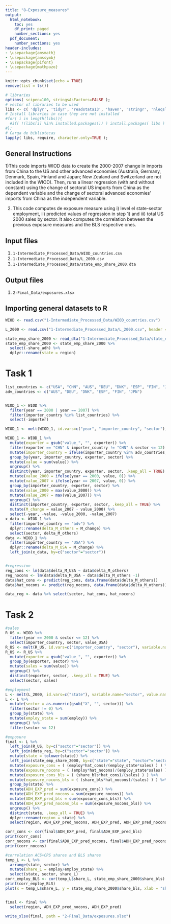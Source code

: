 ```yaml
---
title: "8-Exposure_measures"
output:
  html_notebook:
    toc: yes
    df_print: paged
    number_sections: yes    
  pdf_document:
    number_sections: yes
header-includes:
- \usepackage{amsmath}
- \usepackage{amssymb}
- \usepackage{pifont}
- \usepackage{mathpazo}
---
```


```r
knitr::opts_chunk$set(echo = TRUE)
remove(list = ls())
```

```r
# libraries
options( scipen=100, stringsAsFactors=FALSE );
# vector of libraries to be used
libs <- c( 'dplyr', 'tidyr', 'readstata13', 'haven', 'stringr', 'nleqslv', 'gdata', 'Statamarkdown', 'formattable', 'ggplot2', 'viridis', 'RColorBrewer', 'reshape2', 'foreign', 'readxl', 'writexl', 'rjson', 'read_excel', 'Matrix', 'geodist');
# Install libraries in case they are not installed
#for( i in length(libs)){ 
  #if( !(libs[i] %in% installed.packages()) ) install.packages( libs ) 
#};
# Carga de bibliotecas
lapply( libs, require, character.only=TRUE );
```

## General Instructions

1)This code imports WIOD data to create the 2000-2007 change in imports from China to the US and other advanced economies (Australia, Germany, Denmark, Spain, Finland and Japan; New Zealand and Switzerland are not included in the WIOD). Then, runs a linear regression (with and without constant) using the change of sectoral US imports from China as the dependent variable and the change of sectoral  advanced economies' imports from China as the independent variable. 

2) This code computes de exposure measure using i) level el state-sector employment, ii) predicted values of regression in step 1) and iii) total US 2000 sales by sector. It also computes the correlation between the previous exposure measures and the BLS respective ones.  

## Input files

1. `1-Intermediate_Processed_Data/WIOD_countries.csv`
2. `1-Intermediate_Processed_Data/L_2000.csv`
3. `1-Intermediate_Processed_Data/state_emp_share_2000.dta`


## Output files

1. `2-Final_Data/exposures.xlsx`


## Importing general datasets to R
```r

WIOD <- read.csv("1-Intermediate_Processed_Data/WIOD_countries.csv")

L_2000 <- read.csv("1-Intermediate_Processed_Data/L_2000.csv", header = TRUE, sep = ",", dec = ".")

state_emp_share_2000 <- read_dta("1-Intermediate_Processed_Data/state_emp_share_2000.dta")
state_emp_share_2000 <- state_emp_share_2000 %>%
  select(-share_adh) %>%
  dplyr::rename(state = region)
```


# Task 1

```r

list_countries <- c("USA", "CHN", "AUS", "DEU", "DNK", "ESP", "FIN", "JPN")
adv_countries <- c("AUS", "DEU", "DNK", "ESP", "FIN", "JPN")


WIOD_1 <- WIOD %>%
  filter(year == 2000 | year == 2007) %>%
  filter(importer_country %in% list_countries) %>%
  select(-importer)

WIOD_1 <- melt(WIOD_1, id.vars=c("year", "importer_country", "sector"), variable.name="exporter", value.name = "value")

WIOD_1 <- WIOD_1 %>%
  mutate(exporter = gsub("value_", "", exporter)) %>%
  filter(exporter == "CHN" & importer_country != "CHN" & sector <= 12) %>%
  mutate(importer_country = ifelse(importer_country %in% adv_countries, "adv", importer_country)) %>%
  group_by(year, importer_country, exporter, sector) %>%
  mutate(value = sum(value)) %>%
  ungroup() %>%
  distinct(year, importer_country, exporter, sector, .keep_all = TRUE) %>%
  mutate(value_2000 = ifelse(year == 2000, value, 0)) %>%
  mutate(value_2007 = ifelse(year == 2007, value, 0)) %>%
  group_by(importer_country, exporter, sector) %>%
  mutate(value_2000 = max(value_2000)) %>%
  mutate(value_2007 = max(value_2007)) %>%
  ungroup() %>%
  distinct(importer_country, exporter, sector, .keep_all = TRUE) %>%
  mutate(M_change = value_2007 - value_2000) %>%
  select(-year, -value, -value_2000, -value_2007)
x_data <- WIOD_1 %>%
  filter(importer_country == "adv") %>%
  dplyr::rename(delta_M_others = M_change) %>%
  select(sector, delta_M_others)
data <- WIOD_1 %>%
  filter(importer_country == "USA") %>%
  dplyr::rename(delta_M_USA = M_change) %>%
  left_join(x_data, by=c("sector"="sector"))


#regression
reg_cons <- lm(data$delta_M_USA ~ data$delta_M_others)
reg_nocons <- lm(data$delta_M_USA ~ data$delta_M_others -1)
data$hat_cons <- predict(reg_cons, data.frame(data$delta_M_others))
data$hat_nocons <- predict(reg_nocons, data.frame(data$delta_M_others))

data_reg <- data %>% select(sector, hat_cons, hat_nocons)

```


# Task 2

```r

#sales 
R_US <- WIOD %>% 
  filter(year == 2000 & sector <= 12) %>%
  select(importer_country, sector, value_USA)
R_US <- melt(R_US, id.vars=c("importer_country", "sector"), variable.name="exporter", value.name = "value")
R_US <- R_US %>%
  mutate(exporter = gsub("value_", "", exporter)) %>%
  group_by(exporter, sector) %>%
  mutate(sales = sum(value)) %>%
  ungroup() %>%
  distinct(exporter, sector, .keep_all = TRUE) %>%
  select(sector, sales)

#employment
L <- melt(L_2000, id.vars=c("state"), variable.name="sector", value.name = "employ")
L <- L %>% 
  mutate(sector = as.numeric(gsub("X", "", sector))) %>%
  filter(sector != 0) %>%
  group_by(state) %>%
  mutate(employ_state = sum(employ)) %>%
  ungroup() %>%
  filter(sector <= 12)

#exposure
final <- L %>%
  left_join(R_US, by=c("sector"="sector")) %>%
  left_join(data_reg, by=c("sector"="sector")) %>%
  mutate(state = tolower(state)) %>%
  left_join(state_emp_share_2000, by=c("state"="state", "sector"="sector")) %>%
  mutate(exposure_cons = ( (employ*hat_cons)/(employ_state*sales) ) ) %>%
  mutate(exposure_nocons = ( (employ*hat_nocons)/(employ_state*sales) ) ) %>%
  mutate(exposure_cons_bls = ( (share_bls*hat_cons)/(sales) ) ) %>%
  mutate(exposure_nocons_bls = ( (share_bls*hat_nocons)/(sales) ) ) %>%
  group_by(state) %>%
  mutate(ADH_EXP_pred = sum(exposure_cons)) %>%
  mutate(ADH_EXP_pred_nocons = sum(exposure_nocons)) %>%
  mutate(ADH_EXP_pred_bls = sum(exposure_cons_bls)) %>%
  mutate(ADH_EXP_pred_nocons_bls = sum(exposure_nocons_bls)) %>%
  ungroup() %>%
  distinct(state, .keep_all = TRUE) %>%
  dplyr::rename(region = state) %>%
  select(region, ADH_EXP_pred_nocons, ADH_EXP_pred, ADH_EXP_pred_nocons_bls, ADH_EXP_pred_bls)

corr_cons <- cor(final$ADH_EXP_pred, final$ADH_EXP_pred_bls)
print(corr_cons)
corr_nocons <- cor(final$ADH_EXP_pred_nocons, final$ADH_EXP_pred_nocons_bls)
print(corr_nocons)

#correlation ACS+CPS shares and BLS shares
temp_L <- L %>% 
  arrange(state, sector) %>%
  mutate(share_L = employ/employ_state) %>%
  select(state, sector, share_L)
corr_employ_BLS <- cor(temp_L$share_L, state_emp_share_2000$share_bls)
print(corr_employ_BLS)
plot(x = temp_L$share_L, y = state_emp_share_2000$share_bls, xlab = "share_L", ylab = "share_bls")


final <- final %>%
  select(region, ADH_EXP_pred_nocons, ADH_EXP_pred)

write_xlsx(final, path = "2-Final_Data/exposures.xlsx")

```